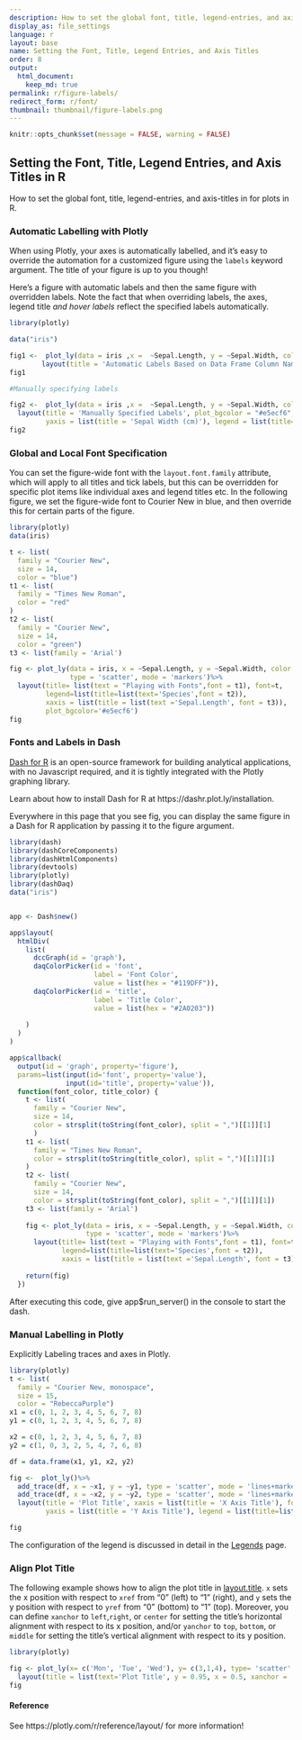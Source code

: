```yaml
---
description: How to set the global font, title, legend-entries, and axis-titles in R.
display_as: file_settings
language: r
layout: base
name: Setting the Font, Title, Legend Entries, and Axis Titles
order: 8
output:
  html_document:
    keep_md: true
permalink: r/figure-labels/
redirect_form: r/font/
thumbnail: thumbnail/figure-labels.png
---
```


```r
knitr::opts_chunk$set(message = FALSE, warning = FALSE)
```
## Setting the Font, Title, Legend Entries, and Axis Titles in R

How to set the global font, title, legend-entries, and axis-titles in for plots in R.


### Automatic Labelling with Plotly 

When using Plotly, your axes is automatically labelled, and it's easy to override the automation for a customized figure using the `labels` keyword argument. The title of your figure is up to you though!

Here's a figure with automatic labels and then the same figure with overridden labels. Note the fact that when overriding labels, the axes, legend title *and hover labels* reflect the specified labels automatically.

```r

library(plotly)

data("iris")

fig1 <-  plot_ly(data = iris ,x =  ~Sepal.Length, y = ~Sepal.Width, color = ~Species, type = 'scatter', mode = 'markers')%>%
        layout(title = 'Automatic Labels Based on Data Frame Column Names', plot_bgcolor = "#e5ecf6")
fig1

#Manually specifying labels

fig2 <-  plot_ly(data = iris ,x =  ~Sepal.Length, y = ~Sepal.Width, color = ~Species, type = 'scatter', mode = 'markers')%>%
  layout(title = 'Manually Specified Labels', plot_bgcolor = "#e5ecf6", xaxis = list(title = 'Sepal Length (cm)'), 
         yaxis = list(title = 'Sepal Width (cm)'), legend = list(title=list(text='<b> Species of Iris </b>')))
fig2
```


### Global and Local Font Specification

You can set the figure-wide font with the `layout.font.family` attribute, which will apply to all titles and tick labels, but this can be overridden for specific plot items like individual axes and legend titles etc. In the following figure, we set the figure-wide font to Courier New in blue, and then override this for certain parts of the figure.

```r
library(plotly)
data(iris)

t <- list(
  family = "Courier New",
  size = 14,
  color = "blue")
t1 <- list(
  family = "Times New Roman",
  color = "red"
)
t2 <- list(
  family = "Courier New",
  size = 14,
  color = "green")
t3 <- list(family = 'Arial')

fig <- plot_ly(data = iris, x = ~Sepal.Length, y = ~Sepal.Width, color = ~Species, 
               type = 'scatter', mode = 'markers')%>% 
  layout(title= list(text = "Playing with Fonts",font = t1), font=t, 
         legend=list(title=list(text='Species',font = t2)), 
         xaxis = list(title = list(text ='Sepal.Length', font = t3)),
         plot_bgcolor='#e5ecf6')
fig
```

### Fonts and Labels in Dash
[Dash for R](https://dashr.plotly.com) is an open-source framework for building analytical applications, with no Javascript required, and it is tightly integrated with the Plotly graphing library.

Learn about how to install Dash for R at https://dashr.plot.ly/installation.

Everywhere in this page that you see fig, you can display the same figure in a Dash for R application by passing it to the figure argument.

```r

library(dash)
library(dashCoreComponents)
library(dashHtmlComponents)
library(devtools)
library(plotly)
library(dashDaq)
data("iris")


app <- Dash$new()

app$layout(
  htmlDiv(
    list(
      dccGraph(id = 'graph'),
      daqColorPicker(id = 'font',
                     label = 'Font Color',
                     value = list(hex = "#119DFF")),
      daqColorPicker(id = 'title',
                     label = 'Title Color',
                     value = list(hex = "#2A0203"))
      
    )
  )
)

app$callback(
  output(id = 'graph', property='figure'),
  params=list(input(id='font', property='value'), 
              input(id='title', property='value')),
  function(font_color, title_color) {
    t <- list(
      family = "Courier New",
      size = 14,
      color = strsplit(toString(font_color), split = ",")[[1]][1]
      )
    t1 <- list(
      family = "Times New Roman",
      color = strsplit(toString(title_color), split = ",")[[1]][1]
    )
    t2 <- list(
      family = "Courier New",
      size = 14,
      color = strsplit(toString(font_color), split = ",")[[1]][1])
    t3 <- list(family = 'Arial')
    
    fig <- plot_ly(data = iris, x = ~Sepal.Length, y = ~Sepal.Width, color = ~Species, 
                   type = 'scatter', mode = 'markers')%>% 
      layout(title= list(text = "Playing with Fonts",font = t1), font=t, 
             legend=list(title=list(text='Species',font = t2)), 
             xaxis = list(title = list(text ='Sepal.Length', font = t3)))
  
    return(fig)
  })


```

After executing this code, give app$run_server() in the console to start the dash.

### Manual Labelling in Plotly 

Explicitly Labeling traces and axes in Plotly.

```r

library(plotly)
t <- list(
  family = "Courier New, monospace",
  size = 15,
  color = "RebeccaPurple")
x1 = c(0, 1, 2, 3, 4, 5, 6, 7, 8)
y1 = c(0, 1, 2, 3, 4, 5, 6, 7, 8)

x2 = c(0, 1, 2, 3, 4, 5, 6, 7, 8)
y2 = c(1, 0, 3, 2, 5, 4, 7, 6, 8)

df = data.frame(x1, y1, x2, y2)

fig <-  plot_ly()%>%
  add_trace(df, x = ~x1, y = ~y1, type = 'scatter', mode = 'lines+markers', name = 'Name of Trace 1')%>%
  add_trace(df, x = ~x2, y = ~y2, type = 'scatter', mode = 'lines+markers', name = 'Name of Trace 2')%>%
  layout(title = 'Plot Title', xaxis = list(title = 'X Axis Title'), font=t, plot_bgcolor = "#e5ecf6",
         yaxis = list(title = 'Y Axis Title'), legend = list(title=list(text='Legend Title')))

fig
```

The configuration of the legend is discussed in detail in the [Legends](https://plotly.com/r/legend/) page.

### Align Plot Title
The following example shows how to align the plot title in [layout.title](https://plotly.com/r/reference/layout/#layout-title). `x` sets the x position with respect to `xref` from "0" (left) to "1" (right), and `y` sets the y position with respect to `yref` from "0" (bottom) to "1" (top). Moreover, you can define `xanchor` to `left`,`right`, or `center` for setting the title's horizontal alignment with respect to its x position, and/or `yanchor` to `top`, `bottom`, or `middle` for setting the title's vertical alignment with respect to its y position.

```r
library(plotly)

fig <- plot_ly(x= c('Mon', 'Tue', 'Wed'), y= c(3,1,4), type= 'scatter', mode= 'lines+markers')%>% 
  layout(title = list(text='Plot Title', y = 0.95, x = 0.5, xanchor = 'center', yanchor =  'top'), plot_bgcolor = "#e5ecf6")
fig
```

#### Reference
See https://plotly.com/r/reference/layout/ for more information!
